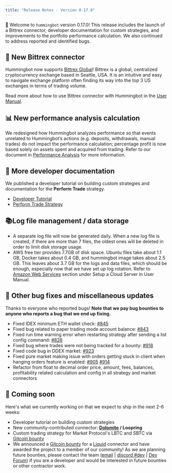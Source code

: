 ```yaml
---
title: "Release Notes - Version 0.17.0"
---
```


🚀 Welcome to `hummingbot` version 0.17.0! This release includes the launch of a Bittrex connector, developer documentation for custom strategies, and improvements to the portfolio performance calculation. We also continued to address reported and identified bugs.

## 🔗 New Bittrex connector

Hummingbot now supports [Bittrex Global](https://global.bittrex.com/)! Bittrex is a global, centralized cryptocurrency exchange based in Seattle, USA. It is an intuitive and easy to navigate exchange platform often finding its way into the top 3 US exchanges in terms of trading volume.

Read more about how to use Bittrex connector with Hummingbot in the [User Manual](https://docs.hummingbot.io/connectors/bittrex/).

## 📊 New performance analysis calculation

We redesigned how Hummingbot analyzes performance so that events unrelated to Hummingbot’s actions (e.g. deposits, withdrawals, manual trades) do not impact the performance calculation; percentage profit is now based solely on assets spent and acquired from trading. Refer to our document in [Performance Analysis](https://docs.hummingbot.io/operation/commands/history/) for more information.

## 📝 More developer documentation

We published a developer tutorial on building custom strategies and documentation for the **Perform Trade** strategy.

- [Developer Tutorial](https://docs.hummingbot.io/developers/tutorial/)
- [Perform Trade Strategy](https://docs.hummingbot.io/developers/tutorial/perform-trade/)

## 📚Log file management / data storage

- A separate log file will now be generated daily. When a new log file is created, if there are more than 7 files, the oldest ones will be deleted in order to limit disk storage usage.
- AWS free tier provides 7.7GB of disk space. Ubuntu files take about 1.1 GB, Docker takes about 0.4 GB, and hummingbot image takes about 2.5 GB. This leaves about 3.7 GB for the logs and data files, which should be enough, especially now that we have set up log rotation. Refer to [Amazon Web Services](https://docs.hummingbot.io/installation/cloud/#amazon-web-services) section under Setup a Cloud Server in User Manual.

## 🐞 Other bug fixes and miscellaneous updates

Thanks to everyone who reported bugs! **Note that we pay bug bounties to anyone who reports a bug that we end up fixing.**

- Fixed IDEX minimum ETH wallet check: [#845](https://github.com/CoinAlpha/hummingbot/issues/845)
- Fixed bug related to paper trading mode account balance: [#843](https://github.com/CoinAlpha/hummingbot/issues/843)
- Fixed run time warning error when restarting strategy after sending a list config command: [#828](https://github.com/CoinAlpha/hummingbot/issues/828)
- Fixed bug where trades were not being tracked for a bounty: [#918](https://github.com/CoinAlpha/hummingbot/issues/918)
- Fixed code bug in DDEX market: [#923](https://github.com/CoinAlpha/hummingbot/issues/923)
- Fixed pure market making issue with orders getting stuck in client when hanging orders feature is enabled: [#905](https://github.com/CoinAlpha/hummingbot/issues/905) [#914](https://github.com/CoinAlpha/hummingbot/issues/914)
- Refactor from float to decimal order price, amount, fees, balances, profitability related calculation and config in all strategy and market connectors

## 🚀 Coming soon

Here's what we currently working on that we expect to ship in the next 2-6 weeks:

- Developer tutorial on building custom strategies
- New community-contributed connector: **[Dolomite](https://dolomite.io/) / Loopring**
- Custom trading strategy for Market Protocol's LBTC and SBTC via [Gitcoin bounty](https://gitcoin.co/issue/MARKETProtocol/MARKETProtocol/230/3417)
- We announced a [Gitcoin bounty](https://gitcoin.co/issue/CoinAlpha/hummingbot/909/3556) for a [Liquid](https://liquid.com) connector and have awarded the project to a member of our community! As we are planning future bounties, please contact the team ([email](mailto:dev@hummingbot.io) | [discord #dev](https://discord.hummingbot.io) | [Dev Forum](https://forum.hummingbot.io)) if you are a developer and would be interested in future bounties or other contractor work.
